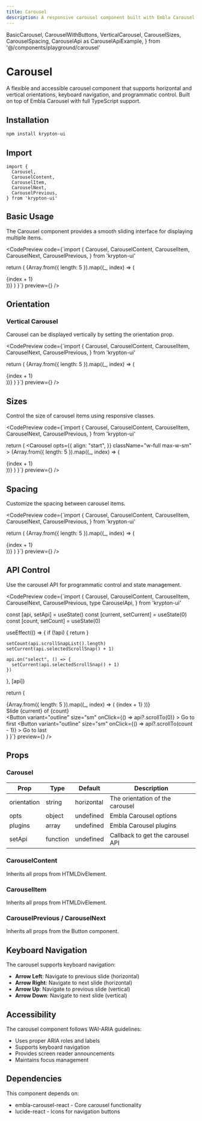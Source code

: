 ```yaml
---
title: Carousel
description: A responsive carousel component built with Embla Carousel for displaying content in a sliding interface.
---
```


  BasicCarousel,
  CarouselWithButtons,
  VerticalCarousel,
  CarouselSizes,
  CarouselSpacing,
  CarouselApi as CarouselApiExample,
} from '@/components/playground/carousel'

# Carousel

A flexible and accessible carousel component that supports horizontal and vertical orientations, keyboard navigation, and programmatic control. Built on top of Embla Carousel with full TypeScript support.

## Installation

```bash
npm install krypton-ui
```

## Import

```tsx
import {
  Carousel,
  CarouselContent,
  CarouselItem,
  CarouselNext,
  CarouselPrevious,
} from 'krypton-ui'
```

## Basic Usage

The Carousel component provides a smooth sliding interface for displaying multiple items.

<CodePreview
  code={`import {
  Carousel,
  CarouselContent,
  CarouselItem,
  CarouselNext,
  CarouselPrevious,
} from 'krypton-ui'

  return (
    <Carousel className="w-full max-w-xs">
      <CarouselContent>
        {Array.from({ length: 5 }).map((_, index) => (
          <CarouselItem key={index}>
            <div className="p-1">
              <Card>
                <CardContent className="flex aspect-square items-center justify-center p-6">
                  <span className="text-4xl font-semibold">{index + 1}</span>
                </CardContent>
              </Card>
            </div>
          </CarouselItem>
        ))}
      </CarouselContent>
      <CarouselPrevious />
      <CarouselNext />
    </Carousel>
  )
}`}
  preview={<BasicCarousel />}
/>

## Orientation

### Vertical Carousel

Carousel can be displayed vertically by setting the orientation prop.

<CodePreview
  code={`import {
  Carousel,
  CarouselContent,
  CarouselItem,
  CarouselNext,
  CarouselPrevious,
} from 'krypton-ui'

  return (
    <Carousel
      orientation="vertical"
      className="w-full max-w-xs"
    >
      <CarouselContent className="-mt-1 h-[200px]">
        {Array.from({ length: 5 }).map((_, index) => (
          <CarouselItem key={index} className="pt-1 md:basis-1/2">
            <div className="p-1">
              <Card>
                <CardContent className="flex items-center justify-center p-6">
                  <span className="text-3xl font-semibold">{index + 1}</span>
                </CardContent>
              </Card>
            </div>
          </CarouselItem>
        ))}
      </CarouselContent>
      <CarouselPrevious />
      <CarouselNext />
    </Carousel>
  )
}`}
  preview={<VerticalCarousel />}
/>

## Sizes

Control the size of carousel items using responsive classes.

<CodePreview
  code={`import {
  Carousel,
  CarouselContent,
  CarouselItem,
  CarouselNext,
  CarouselPrevious,
} from 'krypton-ui'

  return (
    <Carousel
      opts={{
        align: "start",
      }}
      className="w-full max-w-sm"
    >
      <CarouselContent>
        {Array.from({ length: 5 }).map((_, index) => (
          <CarouselItem key={index} className="md:basis-1/2 lg:basis-1/3">
            <div className="p-1">
              <Card>
                <CardContent className="flex aspect-square items-center justify-center p-6">
                  <span className="text-2xl font-semibold">{index + 1}</span>
                </CardContent>
              </Card>
            </div>
          </CarouselItem>
        ))}
      </CarouselContent>
      <CarouselPrevious />
      <CarouselNext />
    </Carousel>
  )
}`}
  preview={<CarouselSizes />}
/>

## Spacing

Customize the spacing between carousel items.

<CodePreview
  code={`import {
  Carousel,
  CarouselContent,
  CarouselItem,
  CarouselNext,
  CarouselPrevious,
} from 'krypton-ui'

  return (
    <Carousel className="w-full max-w-sm">
      <CarouselContent className="-ml-2 md:-ml-4">
        {Array.from({ length: 5 }).map((_, index) => (
          <CarouselItem key={index} className="pl-2 md:pl-4">
            <div className="p-1">
              <Card>
                <CardContent className="flex aspect-square items-center justify-center p-6">
                  <span className="text-2xl font-semibold">{index + 1}</span>
                </CardContent>
              </Card>
            </div>
          </CarouselItem>
        ))}
      </CarouselContent>
      <CarouselPrevious />
      <CarouselNext />
    </Carousel>
  )
}`}
  preview={<CarouselSpacing />}
/>

## API Control

Use the carousel API for programmatic control and state management.

<CodePreview
  code={`import {
  Carousel,
  CarouselContent,
  CarouselItem,
  CarouselNext,
  CarouselPrevious,
  type CarouselApi,
} from 'krypton-ui'

  const [api, setApi] = useState<CarouselApi>()
  const [current, setCurrent] = useState(0)
  const [count, setCount] = useState(0)

  useEffect(() => {
    if (!api) {
      return
    }

    setCount(api.scrollSnapList().length)
    setCurrent(api.selectedScrollSnap() + 1)

    api.on("select", () => {
      setCurrent(api.selectedScrollSnap() + 1)
    })
  }, [api])

  return (
    <div className="mx-auto max-w-xs">
      <Carousel setApi={setApi} className="w-full max-w-xs">
        <CarouselContent>
          {Array.from({ length: 5 }).map((_, index) => (
            <CarouselItem key={index}>
              <Card>
                <CardContent className="flex aspect-square items-center justify-center p-6">
                  <span className="text-4xl font-semibold">{index + 1}</span>
                </CardContent>
              </Card>
            </CarouselItem>
          ))}
        </CarouselContent>
        <CarouselPrevious />
        <CarouselNext />
      </Carousel>
      <div className="py-2 text-center text-sm text-muted-foreground">
        Slide {current} of {count}
      </div>
      <div className="flex justify-center gap-2 mt-4">
        <Button
          variant="outline"
          size="sm"
          onClick={() => api?.scrollTo(0)}
        >
          Go to first
        </Button>
        <Button
          variant="outline"
          size="sm"
          onClick={() => api?.scrollTo(count - 1)}
        >
          Go to last
        </Button>
      </div>
    </div>
  )
}`}
  preview={<CarouselApiExample />}
/>

## Props

### Carousel

| Prop | Type | Default | Description |
|------|------|---------|-------------|
| orientation | string | horizontal | The orientation of the carousel |
| opts | object | undefined | Embla Carousel options |
| plugins | array | undefined | Embla Carousel plugins |
| setApi | function | undefined | Callback to get the carousel API |

### CarouselContent

Inherits all props from HTMLDivElement.

### CarouselItem

Inherits all props from HTMLDivElement.

### CarouselPrevious / CarouselNext

Inherits all props from the Button component.

## Keyboard Navigation

The carousel supports keyboard navigation:

- **Arrow Left**: Navigate to previous slide (horizontal)
- **Arrow Right**: Navigate to next slide (horizontal)
- **Arrow Up**: Navigate to previous slide (vertical)
- **Arrow Down**: Navigate to next slide (vertical)

## Accessibility

The carousel component follows WAI-ARIA guidelines:

- Uses proper ARIA roles and labels
- Supports keyboard navigation
- Provides screen reader announcements
- Maintains focus management

## Dependencies

This component depends on:

- embla-carousel-react - Core carousel functionality
- lucide-react - Icons for navigation buttons